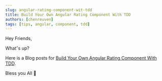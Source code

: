 ```yaml
---
slug: angular-rating-component-wit-tdd
title: Build Your Own Angular Rating Component With TDD
authors: [chenreuven]
tags: [tips, angular, component, tdd]
---
```


Hey Friends,

What׳s up?

Here is a Blog posts for [Build Your Own Angular Rating Component With TDD](https://medium.com/@chen.reuven/build-your-own-angular-rating-component-with-tdd-377b5e5ea60b).

Bless you All 🚀


